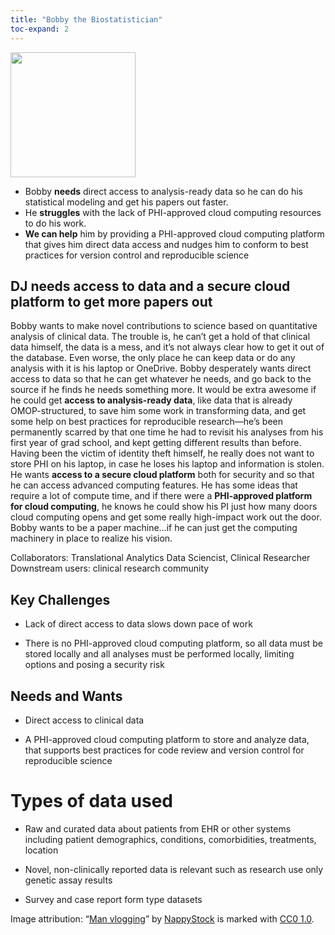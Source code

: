 ```yaml
---
title: "Bobby the Biostatistician"
toc-expand: 2
---
```


::: grid
::: {.g-col-12 .g-col-xl-3}
<img src="/img/bobby.jpg" width="200" height="200"/>
:::

::: {.g-col-12 .g-col-xl-8}
-   Bobby **needs** direct access to analysis-ready data so he can do his statistical modeling and get his papers out faster.    
-   He **struggles** with the lack of PHI-approved cloud computing resources to do his work.  
-   **We can help** him by providing a PHI-approved cloud computing platform that gives him direct data access and nudges him to conform to best practices for version control and reproducible science  
:::
:::

::: lightblue-highlight
## DJ needs access to data and a secure cloud platform to get more papers out

Bobby wants to make novel contributions to science based on quantitative analysis of clinical data. The trouble is, he can’t get a hold of that clinical data himself, the data is a mess, and it’s not always clear how to get it out of the database. Even worse, the only place he can keep data or do any analysis with it is his laptop or OneDrive. Bobby desperately wants direct access to data so that he can get whatever he needs, and go back to the source if he finds he needs something more. It would be extra awesome if he could get **access to analysis-ready data**, like data that is already OMOP-structured, to save him some work in transforming data, and get some help on best practices for reproducible research—he’s been permanently scarred by that one time he had to revisit his analyses from his first year of grad school, and kept getting different results than before. Having been the victim of identity theft himself, he really does not want to store PHI on his laptop, in case he loses his laptop and information is stolen. He wants **access to a secure cloud platform** both for security and so that he can access advanced computing features. He has some ideas that require a lot of compute time, and if there were a **PHI-approved platform for cloud computing**, he knows he could show his PI just how many doors cloud computing opens and get some really high-impact work out the door. Bobby wants to be a paper machine...if he can just get the computing machinery in place to realize his vision.
:::

::: darkblue-highlight
Collaborators: Translational Analytics Data Sciencist, Clinical Researcher Downstream users: clinical research community
:::

::: grid
::: {.g-col-12 .g-col-xl-6}
# Key Challenges

-   Lack of direct access to data slows down pace of work  

-   There is no PHI-approved cloud computing platform, so all data must be stored locally and all analyses must be performed locally, limiting options and posing a security risk    
:::

::: {.g-col-12 .g-col-xl-6}
# Needs and Wants

-   Direct access to clinical data  

-   A PHI-approved cloud computing platform to store and analyze data, that supports best practices for code review and version control for reproducible science       
:::
:::

# Types of data used

-   Raw and curated data about patients from EHR or other systems including patient demographics, conditions, comorbidities, treatments, location  

```{=html}
<!-- -->
```
-   Novel, non-clinically reported data is relevant such as research use only genetic assay results  

```{=html}
<!-- -->
```
-   Survey and case report form type datasets  

<div>

Image attribution: "[Man vlogging](http://nappy.co/photo/628/man-vlogging)" by [NappyStock](http://nappy.co/NappyStock) is marked with [CC0 1.0](https://creativecommons.org/publicdomain/zero/1.0/?ref=openverse).

</div>
